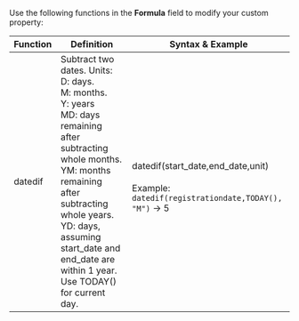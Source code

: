 Use the following functions in the **Formula** field to modify your custom property:

| Function | Definition | Syntax & Example |
| --- | --- | --- |
| datedif | Subtract two dates. Units:<br />D: days.<br />M:  months.<br />Y: years<br />MD:  days remaining after subtracting whole months.<br />YM:  months remaining after subtracting whole years.<br />YD:  days, assuming start_date and end_date are within 1 year.<br />Use TODAY() for current day. |<br />datedif(start_date,end_date,unit)<br /><br />Example:<br />`datedif(registrationdate,TODAY(), "M")` -> 5 |
